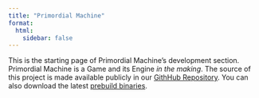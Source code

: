 ```yaml
---
title: "Primordial Machine"
format:
  html:
    sidebar: false
---
```


This is the starting page of Primordial Machine's development section.
Primordial Machine is a Game and its Engine *in the making*.
The source of this project is made available publicly in our [GithHub Repository](https://github.com/primordialmachine/primordialmachine).
You can also download the latest [prebuild binaries](https://github.com/primordialmachine/primordialmachine/releases/latest).
